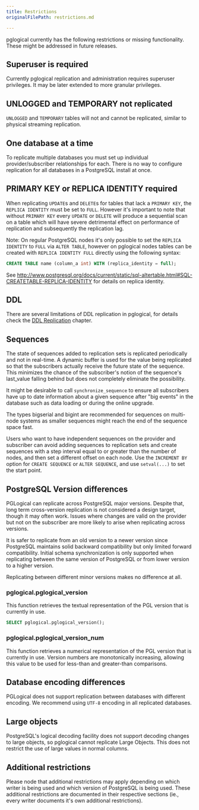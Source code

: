 ```yaml
---
title: Restrictions
originalFilePath: restrictions.md

---
```


pglogical currently has the following restrictions or missing functionality.
These might be addressed in future releases.

## Superuser is required

Currently pglogical replication and administration requires superuser
privileges. It may be later extended to more granular privileges.

## UNLOGGED and TEMPORARY not replicated

`UNLOGGED` and `TEMPORARY` tables will not and cannot be replicated, similar to
physical streaming replication.

## One database at a time

To replicate multiple databases you must set up individual provider/subscriber
relationships for each. There is no way to configure replication for all databases
in a PostgreSQL install at once.

## PRIMARY KEY or REPLICA IDENTITY required

When replicating `UPDATE`s and `DELETE`s for tables that lack a `PRIMARY
KEY`, the `REPLICA IDENTITY` must be set to `FULL`.  However it's important
to note that without `PRIMARY KEY` every `UPDATE` or `DELETE` will produce a
sequential scan on a table which will have severe detrimental effect on
performance of replication and subsequently the replication lag.

Note: On regular PostgreSQL nodes it's only possible to set the
`REPLICA IDENTITY` to `FULL` via `ALTER TABLE`, however on pglogical nodes
tables can be created with `REPLICA IDENTITY FULL` directly using the following
syntax:

```sql
CREATE TABLE name (column_a int) WITH (replica_identity = full);
```

See <http://www.postgresql.org/docs/current/static/sql-altertable.html#SQL-CREATETABLE-REPLICA-IDENTITY> for details on replica identity.

## DDL

There are several limitations of DDL replication in pglogical, for details
check the [DDL Replication](ddl) chapter.

## Sequences

The state of sequences added to replication sets is replicated periodically
and not in real-time. A dynamic buffer is used for the value being replicated so
that the subscribers actually receive the future state of the sequence. This
minimizes the chance of the subscriber's notion of the sequence's last_value
falling behind but does not completely eliminate the possibility.

It might be desirable to call `synchronize_sequence` to ensure all subscribers
have up to date information about a given sequence after "big events" in the
database such as data loading or during the online upgrade.

The types bigserial and bigint are recommended for sequences on multi-node
systems as smaller sequences might reach the end of the sequence space fast.

Users who want to have independent sequences on the provider and subscriber can
avoid adding sequences to replication sets and create sequences with a step
interval equal to or greater than the number of nodes, and then set a different
offset on each node. Use the `INCREMENT BY` option for `CREATE SEQUENCE` or
`ALTER SEQUENCE`, and use `setval(...)` to set the start point.

## PostgreSQL Version differences

PGLogical can replicate across PostgreSQL major versions. Despite that, long
term cross-version replication is not considered a design target, though it may
often work. Issues where changes are valid on the provider but not on the
subscriber are more likely to arise when replicating across versions.

It is safer to replicate from an old version to a newer version since PostgreSQL
maintains solid backward compatibility but only limited forward compatibility.
Initial schema synchronization is only supported when replicating between the
same version of PostgreSQL or from lower version to a higher version.

Replicating between different minor versions makes no difference at all.

### pglogical.pglogical_version

This function retrieves the textual representation of the PGL version that is currently in use.

```sql
SELECT pglogical.pglogical_version();
```

### pglogical.pglogical_version_num

This function retrieves a numerical representation of the PGL version that is currently in use.
Version numbers are monotonically increasing, allowing this value to be used for less-than and greater-than comparisons.

## Database encoding differences

PGLogical does not support replication between databases with different
encoding. We recommend using `UTF-8` encoding in all replicated databases.

## Large objects

PostgreSQL's logical decoding facility does not support decoding changes
to large objects, so pglogical cannot replicate Large Objects. This does
not restrict the use of large values in normal columns.

## Additional restrictions

Please node that additional restrictions may apply depending on which
writer is being used and which version of PostgreSQL is being
used. These additional restrictions are documented in their respective
sections (ie., every writer documents it's own additional restrictions).
